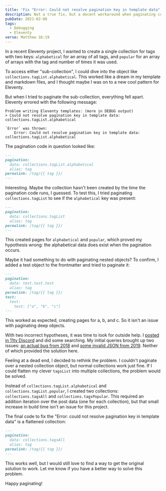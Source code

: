 ```yaml
---
title: 'Fix "Error: Could not resolve pagination key in template data" in Eleventy'
description: Not a true fix, but a decent workaround when paginating collections in Eleventy
pubDate: 2021-02-06
tags:
  - Debugging
  - Eleventy
verse: Matthew 16:19
---
```



In a recent Eleventy project, I wanted to create a single collection for tags with two keys: `alphabetical` for an array of all tags, and `popular` for an array of arrays with the tag and number of times it was used.

To access either "sub-collection", I could dive into the object like `collections.tagList.alphabetical`. This worked like a dream in my template and markdown files, and I thought maybe I was on to a new cool pattern for Eleventy.

But when I tried to paginate the sub-collection, everything fell apart. Eleventy errored with the following message:

```shell
Problem writing Eleventy templates: (more in DEBUG output)
> Could not resolve pagination key in template data: collections.tagList.alphabetical

`Error` was thrown:
    Error: Could not resolve pagination key in template data: collections.tagList.alphabetical
```

The pagination code in question looked like:

```md
---
pagination:
  data: collections.tagList.alphabetical
  alias: tag
permalink: /tag/{{ tag }}/
---
```

Interesting. Maybe the collection hasn't been created by the time the pagination code runs, I guessed. To test this, I tried paginating `collections.tagList` to see if the `alphabetical` key was present:

```md
---
pagination:
  data: collections.tagList
  alias: tag
permalink: /tag/{{ tag }}/
---
```

This created pages for `alphabetical` and `popular`, which proved my hypothesis wrong: the alphabetical data does exist when the pagination occurs.

Maybe it had something to do with paginating nested objects? To confirm, I added a test object to the frontmatter and tried to paginate it:

```md
---
pagination:
  data: test.test.test
  alias: tag
permalink: /tag/{{ tag }}/
test:
  test:
    test: ["a", "b", "c"]
---
```

This worked as expected, creating pages for a, b, and c. So it isn't an issue with paginating deep objects.

With two incorrect hypotheses, it was time to look for outside help. I [posted in 11ty Discord](https://discord.com/channels/741017160297611315/741017160297611319/807589091814146060) and did some searching. My initial queries brought up two issues: [an actual bug from 2018](https://github.com/11ty/eleventy/issues/171) and [some invalid JSON from 2019](https://github.com/11ty/eleventy/issues/690). Neither of which provided the solution here.

Feeling at a dead end, I decided to rethink the problem. I couldn't paginate over a nested collection object, but normal collections work just fine. If I could flatten my clever `tagsList` into multiple collections, the problem would be solved.

Instead of `collections.tagList.alphabetical` and `collections.tagList.popular`, I created two collections: `collections.tagsAll` and `collections.tagsPopular`. This required an addition iteration over the post data (one for each collection), but that small increase in build time isn't an issue for this project.

The final code to fix the "Error: could not resolve pagination key in template data" is a flattened collection:

```md
---
pagination:
  data: collections.tagsAll
  alias: tag
permalink: /tag/{{ tag }}/
---
```

This works well, but I would still love to find a way to get the original solution to work. Let me know if you have a better way to solve this problem. <Emoji symbol='👍' />

Happy paginating!

